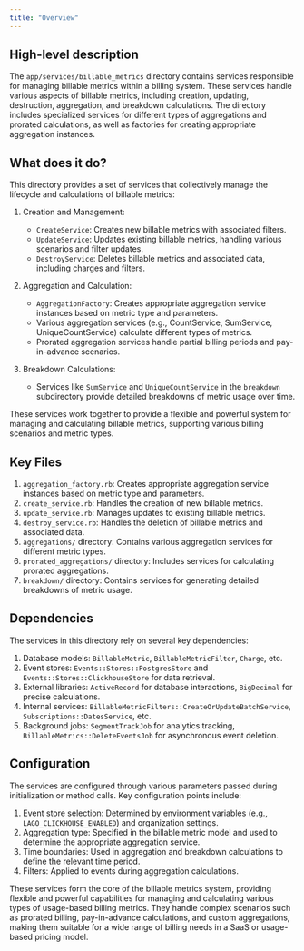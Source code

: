 ```yaml
---
title: "Overview"
---
```


## High-level description
The `app/services/billable_metrics` directory contains services responsible for managing billable metrics within a billing system. These services handle various aspects of billable metrics, including creation, updating, destruction, aggregation, and breakdown calculations. The directory includes specialized services for different types of aggregations and prorated calculations, as well as factories for creating appropriate aggregation instances.

## What does it do?
This directory provides a set of services that collectively manage the lifecycle and calculations of billable metrics:

1. Creation and Management:
   - `CreateService`: Creates new billable metrics with associated filters.
   - `UpdateService`: Updates existing billable metrics, handling various scenarios and filter updates.
   - `DestroyService`: Deletes billable metrics and associated data, including charges and filters.

2. Aggregation and Calculation:
   - `AggregationFactory`: Creates appropriate aggregation service instances based on metric type and parameters.
   - Various aggregation services (e.g., CountService, SumService, UniqueCountService) calculate different types of metrics.
   - Prorated aggregation services handle partial billing periods and pay-in-advance scenarios.

3. Breakdown Calculations:
   - Services like `SumService` and `UniqueCountService` in the `breakdown` subdirectory provide detailed breakdowns of metric usage over time.

These services work together to provide a flexible and powerful system for managing and calculating billable metrics, supporting various billing scenarios and metric types.

## Key Files
1. `aggregation_factory.rb`: Creates appropriate aggregation service instances based on metric type and parameters.
2. `create_service.rb`: Handles the creation of new billable metrics.
3. `update_service.rb`: Manages updates to existing billable metrics.
4. `destroy_service.rb`: Handles the deletion of billable metrics and associated data.
5. `aggregations/` directory: Contains various aggregation services for different metric types.
6. `prorated_aggregations/` directory: Includes services for calculating prorated aggregations.
7. `breakdown/` directory: Contains services for generating detailed breakdowns of metric usage.

## Dependencies
The services in this directory rely on several key dependencies:

1. Database models: `BillableMetric`, `BillableMetricFilter`, `Charge`, etc.
2. Event stores: `Events::Stores::PostgresStore` and `Events::Stores::ClickhouseStore` for data retrieval.
3. External libraries: `ActiveRecord` for database interactions, `BigDecimal` for precise calculations.
4. Internal services: `BillableMetricFilters::CreateOrUpdateBatchService`, `Subscriptions::DatesService`, etc.
5. Background jobs: `SegmentTrackJob` for analytics tracking, `BillableMetrics::DeleteEventsJob` for asynchronous event deletion.

## Configuration
The services are configured through various parameters passed during initialization or method calls. Key configuration points include:

1. Event store selection: Determined by environment variables (e.g., `LAGO_CLICKHOUSE_ENABLED`) and organization settings.
2. Aggregation type: Specified in the billable metric model and used to determine the appropriate aggregation service.
3. Time boundaries: Used in aggregation and breakdown calculations to define the relevant time period.
4. Filters: Applied to events during aggregation calculations.

These services form the core of the billable metrics system, providing flexible and powerful capabilities for managing and calculating various types of usage-based billing metrics. They handle complex scenarios such as prorated billing, pay-in-advance calculations, and custom aggregations, making them suitable for a wide range of billing needs in a SaaS or usage-based pricing model.